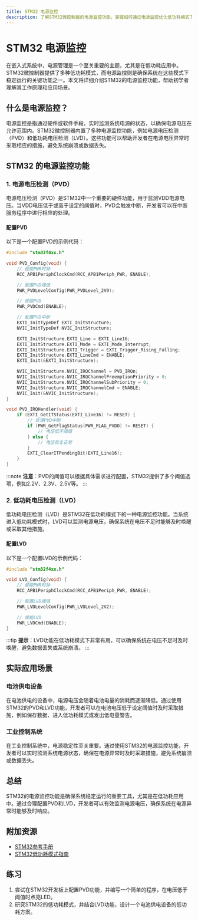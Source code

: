 ```yaml
---
title: STM32 电源监控
description: 了解STM32微控制器的电源监控功能，掌握如何通过电源监控优化低功耗模式下的系统性能。
---
```


# STM32 电源监控

在嵌入式系统中，电源管理是一个至关重要的主题，尤其是在低功耗应用中。STM32微控制器提供了多种低功耗模式，而电源监控则是确保系统在这些模式下稳定运行的关键功能之一。本文将详细介绍STM32的电源监控功能，帮助初学者理解其工作原理和应用场景。

## 什么是电源监控？

电源监控是指通过硬件或软件手段，实时监测系统电源的状态，以确保电源电压在允许范围内。STM32微控制器内置了多种电源监控功能，例如电源电压检测（PVD）和低功耗电压检测（LVD）。这些功能可以帮助开发者在电源电压异常时采取相应的措施，避免系统崩溃或数据丢失。

## STM32 的电源监控功能

### 1. 电源电压检测（PVD）

电源电压检测（PVD）是STM32中一个重要的硬件功能，用于监测VDD电源电压。当VDD电压低于或高于设定的阈值时，PVD会触发中断，开发者可以在中断服务程序中进行相应的处理。

#### 配置PVD

以下是一个配置PVD的示例代码：

```c
#include "stm32f4xx.h"

void PVD_Config(void) {
    // 使能PWR时钟
    RCC_APB1PeriphClockCmd(RCC_APB1Periph_PWR, ENABLE);

    // 配置PVD阈值
    PWR_PVDLevelConfig(PWR_PVDLevel_2V9);

    // 使能PVD
    PWR_PVDCmd(ENABLE);

    // 配置PVD中断
    EXTI_InitTypeDef EXTI_InitStructure;
    NVIC_InitTypeDef NVIC_InitStructure;

    EXTI_InitStructure.EXTI_Line = EXTI_Line16;
    EXTI_InitStructure.EXTI_Mode = EXTI_Mode_Interrupt;
    EXTI_InitStructure.EXTI_Trigger = EXTI_Trigger_Rising_Falling;
    EXTI_InitStructure.EXTI_LineCmd = ENABLE;
    EXTI_Init(&EXTI_InitStructure);

    NVIC_InitStructure.NVIC_IRQChannel = PVD_IRQn;
    NVIC_InitStructure.NVIC_IRQChannelPreemptionPriority = 0;
    NVIC_InitStructure.NVIC_IRQChannelSubPriority = 0;
    NVIC_InitStructure.NVIC_IRQChannelCmd = ENABLE;
    NVIC_Init(&NVIC_InitStructure);
}

void PVD_IRQHandler(void) {
    if (EXTI_GetITStatus(EXTI_Line16) != RESET) {
        // 处理PVD中断
        if (PWR_GetFlagStatus(PWR_FLAG_PVDO) != RESET) {
            // 电压低于阈值
        } else {
            // 电压恢复正常
        }
        EXTI_ClearITPendingBit(EXTI_Line16);
    }
}
```

:::note
**注意**：PVD的阈值可以根据具体需求进行配置，STM32提供了多个阈值选项，例如2.2V、2.3V、2.5V等。
:::

### 2. 低功耗电压检测（LVD）

低功耗电压检测（LVD）是STM32在低功耗模式下的一种电源监控功能。当系统进入低功耗模式时，LVD可以监测电源电压，确保系统在电压不足时能够及时唤醒或采取其他措施。

#### 配置LVD

以下是一个配置LVD的示例代码：

```c
#include "stm32f4xx.h"

void LVD_Config(void) {
    // 使能PWR时钟
    RCC_APB1PeriphClockCmd(RCC_APB1Periph_PWR, ENABLE);

    // 配置LVD阈值
    PWR_LVDLevelConfig(PWR_LVDLevel_2V2);

    // 使能LVD
    PWR_LVDCmd(ENABLE);
}
```

:::tip
**提示**：LVD功能在低功耗模式下非常有用，可以确保系统在电压不足时及时唤醒，避免数据丢失或系统崩溃。
:::

## 实际应用场景

### 电池供电设备

在电池供电的设备中，电源电压会随着电池电量的消耗而逐渐降低。通过使用STM32的PVD和LVD功能，开发者可以在电池电压低于设定阈值时及时采取措施，例如保存数据、进入低功耗模式或发出低电量警告。

### 工业控制系统

在工业控制系统中，电源稳定性至关重要。通过使用STM32的电源监控功能，开发者可以实时监测系统电源状态，确保在电源异常时及时采取措施，避免系统崩溃或数据丢失。

## 总结

STM32的电源监控功能是确保系统稳定运行的重要工具，尤其是在低功耗应用中。通过合理配置PVD和LVD，开发者可以有效监测电源电压，确保系统在电源异常时能够及时响应。

## 附加资源

- [STM32参考手册](https://www.st.com/resource/en/reference_manual/dm00031020-stm32f405-415-stm32f407-417-stm32f427-437-and-stm32f429-439-advanced-arm-based-32-bit-mcus-stmicroelectronics.pdf)
- [STM32低功耗模式指南](https://www.st.com/resource/en/application_note/dm00105879-ultralowpower-stm32l4-series-power-consumption-optimization-stmicroelectronics.pdf)

## 练习

1. 尝试在STM32开发板上配置PVD功能，并编写一个简单的程序，在电压低于阈值时点亮LED。
2. 研究STM32的低功耗模式，并结合LVD功能，设计一个电池供电设备的低功耗方案。
